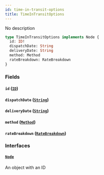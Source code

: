 ```yaml
---
id: time-in-transit-options
title: TimeInTransitOptions
---
```


No description

```graphql
type TimeInTransitOptions implements Node {
  id: ID!
  dispatchDate: String
  deliveryDate: String
  method: Method
  rateBreakdown: RateBreakdown
}
```

### Fields

#### `id` ([`ID`](../../rate-manager-service/scalars/id))

#### `dispatchDate` ([`String`](../../rate-manager-service/scalars/string))

#### `deliveryDate` ([`String`](../../rate-manager-service/scalars/string))

#### `method` ([`Method`](../../rate-manager-service/objects/method))

#### `rateBreakdown` ([`RateBreakdown`](../../rate-manager-service/objects/rate-breakdown))

### Interfaces

#### [`Node`](../../rate-manager-service/interfaces/node)

An object with an ID
